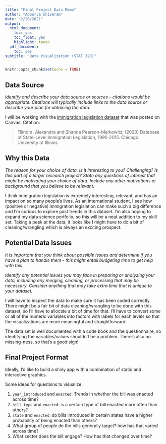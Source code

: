 ```yaml
---
title: "Final Project Data Memo"
author: "Apoorva Shivaram"
date: "2/20/2021"
output:
  html_document:
    toc: yes
    toc_float: yes
    highlight: tango
  pdf_document:
    toc: yes
subtitle: "Data Visualization (STAT 320)"
---
```


```r
knitr::opts_chunk$set(echo = TRUE)
```

## Data Source

*Identify and describe your data source or sources -- citations would be appropriate. Citations will typically include links to the data source or describe your plan for obtaining the data.*

I will be working with the [immigration legislation dataset](https://github.com/NUstat/immigration_legislation) that was posted on Canvas. Citation:

> Filindra, Alexandra and Shanna Pearson-Merkowitz, (2020) Database of State-Level Immigration Legislation, 1990-2015. Chicago: University of Illinois

## Why this Data

*The reason for your choice of data. Is it interesting to you? Challenging? Is this part of a larger research project? State any questions of interest that might be motivating your choice of data. Include any other motivations or background that you believe to be relevant.*

I think immigration legislation is extremely interesting, relevant, and has an impact on so many people's lives. As an international student, I see how (positive or negative) immigration legislation can make such a big difference and I'm curious to explore past trends in this dataset. I'm also hoping to expand my data science portfolio, so this will be a neat addition to my skill set. Taking a peek at the data, it looks like I might have to do a bit of cleaning/wrangling which is always an exciting prospect.

## Potential Data Issues

*It is important that you think about possible issues and determine if you have a plan to handle them - this might entail budgeting time to get help with this.*

*Identify any potential issues you may face in preparing or analyzing your data, including any merging, cleaning, or processing that may be necessary. Consider anything that may take extra time that is unique to your dataset.*

I will have to inspect the data to make sure it has been coded correctly. There might be a fair bit of data cleaning/wrangling to be done with this dataset, so I'll have to allocate a bit of time for that. I'll have to convert some or all of the numeric variables into factors with labels for each levels so that the visualizations are more meaningful and straightforward.

The data set is well documented with a code book and the questionnaire, so identifying the variables/values shouldn't be a problem. There's also no missing-ness, so that's a good sign!

## Final Project Format

Ideally, I'd like to build a shiny app with a combination of static and interactive graphics.

Some ideas for questions to visualize:

1.  `year_introduced` and `enacted`: Trends in whether the bill was enacted across time?
2.  `bill_type` and `enacted`: is a certain type of bill enacted more often than others?
3.  `state` and `enacted`: do bills introduced in certain states have a higher probability of being enacted than others?
4.  What group of people do the bills generally target? how has that varied across time?
5.  What sector does the bill engage? How has that changed over time?
